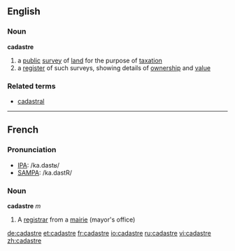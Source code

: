 ==English==
===Noun===
'''cadastre'''
# a [[public]] [[survey]] of [[land]] for the purpose of [[taxation]]
# a [[register]] of such surveys, showing details of [[ownership]] and [[value]]
===Related terms===
*[[cadastral]]

----
==French==

===Pronunciation===
*[[w:IPA|IPA]]: /ka.dastʁ/
*[[w:SAMPA|SAMPA]]: /ka.dastR/

===Noun===
'''cadastre''' ''m''
# A [[registrar]] from a [[mairie]] (mayor's office)

[[de:cadastre]]
[[et:cadastre]]
[[fr:cadastre]]
[[io:cadastre]]
[[ru:cadastre]]
[[vi:cadastre]]
[[zh:cadastre]]